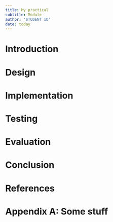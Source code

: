 ```yaml
---
title: My practical 
subtitle: Module
author: 'STUDENT ID' 
date: today
---
```



# Introduction {#sec-intro}

# Design {#sec-design}

# Implementation {#sec-impl}

# Testing {#sec-testing}

# Evaluation {#sec-evaluation}

# Conclusion {#sec-conclusion}

# References 

::: {#refs}
:::

\newpage

# Appendix A: Some stuff {.unnumbered #sec-appendix-some-stuff}


<!-- vim: tw=80 
-->
